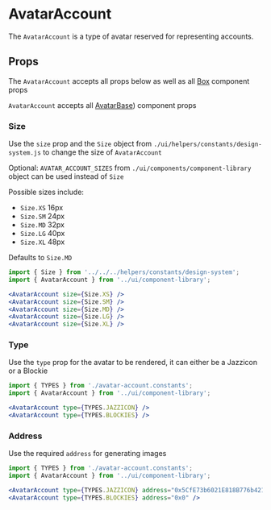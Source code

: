 

# AvatarAccount

The `AvatarAccount` is a type of avatar reserved for representing accounts.

<Canvas>
  <Story id="components-componentlibrary-avataraccount--default-story" />
</Canvas>

## Props

The `AvatarAccount` accepts all props below as well as all [Box](/docs/components-ui-box--default-story#props) component props

<ArgsTable of={AvatarAccount} />

`AvatarAccount` accepts all [AvatarBase](/docs/components-componentlibrary-avatarbase--default-story))
component props

<ArgsTable of={AvatarBase} />

### Size

Use the `size` prop and the `Size` object from `./ui/helpers/constants/design-system.js` to change the size of `AvatarAccount`

Optional: `AVATAR_ACCOUNT_SIZES` from `./ui/components/component-library` object can be used instead of `Size`

Possible sizes include:

- `Size.XS` 16px
- `Size.SM` 24px
- `Size.MD` 32px
- `Size.LG` 40px
- `Size.XL` 48px

Defaults to `Size.MD`

<Canvas>
  <Story id="components-componentlibrary-avataraccount--size-story" />
</Canvas>

```jsx
import { Size } from '../../../helpers/constants/design-system';
import { AvatarAccount } from '../ui/component-library';

<AvatarAccount size={Size.XS} />
<AvatarAccount size={Size.SM} />
<AvatarAccount size={Size.MD} />
<AvatarAccount size={Size.LG} />
<AvatarAccount size={Size.XL} />
```

### Type

Use the `type` prop for the avatar to be rendered, it can either be a Jazzicon or a Blockie

<Canvas>
  <Story id="components-componentlibrary-avataraccount--type" />
</Canvas>

```jsx
import { TYPES } from './avatar-account.constants';
import { AvatarAccount } from '../ui/component-library';

<AvatarAccount type={TYPES.JAZZICON} />
<AvatarAccount type={TYPES.BLOCKIES} />
```

### Address

Use the required `address` for generating images

<Canvas>
  <Story id="components-componentlibrary-avataraccount--address" />
</Canvas>

```jsx
import { TYPES } from './avatar-account.constants';
import { AvatarAccount } from '../ui/component-library';

<AvatarAccount type={TYPES.JAZZICON} address="0x5CfE73b6021E818B776b421B1c4Db2474086a7e1" />
<AvatarAccount type={TYPES.BLOCKIES} address="0x0" />
```
